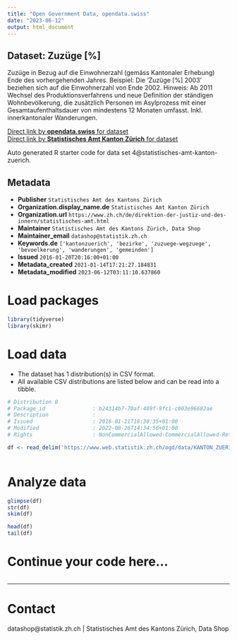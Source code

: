 ```yaml
---
title: "Open Government Data, opendata.swiss"
date: "2023-06-12"
output: html_document
---
```


## Dataset: Zuzüge [%]

Zuzüge in Bezug auf die Einwohnerzahl (gemäss Kantonaler Erhebung) Ende des vorhergehenden Jahres. Beispiel: Die 'Zuzüge [%] 2003' beziehen sich auf die Einwohnerzahl von Ende 2002. Hinweis: Ab 2011 Wechsel des Produktionsverfahrens und neue Definition der ständigen Wohnbevölkerung, die zusätzlich Personen im Asylprozess mit einer Gesamtaufenthaltsdauer von mindestens 12 Monaten umfasst. Inkl. innerkantonaler Wanderungen.

[Direct link by **opendata.swiss** for dataset](https://opendata.swiss/de/dataset/zuzuge)<br>
[Direct link by **Statistisches Amt Kanton Zürich** for dataset](https://www.zh.ch/de/politik-staat/gemeinden/gemeindeportraet.html)

Auto generated R starter code for data set 4@statistisches-amt-kanton-zuerich.

## Metadata

- **Publisher** `Statistisches Amt des Kantons Zürich`
- **Organization.display_name.de** `Statistisches Amt Kanton Zürich`
- **Organization.url** `https://www.zh.ch/de/direktion-der-justiz-und-des-innern/statistisches-amt.html`
- **Maintainer** `Statistisches Amt des Kantons Zürich, Data Shop`
- **Maintainer_email** `datashop@statistik.zh.ch`
- **Keywords.de** `['kantonzuerich', 'bezirke', 'zuzuege-wegzuege', 'bevoelkerung', 'wanderungen', 'gemeinden']`
- **Issued** `2016-01-20T20:16:00+01:00`
- **Metadata_created** `2021-01-14T17:21:27.184831`
- **Metadata_modified** `2023-06-12T03:11:10.637860`


# Load packages

```r

library(tidyverse)
library(skimr)

```

# Load data

-   The dataset has 1 distribution(s) in CSV format.
-   All available CSV distributions are listed below and can be read into a tibble.

```r

# Distribution 0
# Package_id               : b24314b7-70af-409f-9fc1-c003e96682ae
# Description              : 
# Issued                   : 2016-01-21T16:30:35+01:00
# Modified                 : 2022-08-26T14:34:56+01:00
# Rights                   : NonCommercialAllowed-CommercialAllowed-ReferenceRequired

df <- read_delim('https://www.web.statistik.zh.ch/ogd/data/KANTON_ZUERICH_255.csv')



```

# Analyze data

```r

glimpse(df)
str(df)
skim(df)

head(df)
tail(df)

```

# Continue your code here...

```r

```

------------------------------------------------------------------------

# Contact

datashop@statistik.zh.ch | Statistisches Amt des Kantons Zürich, Data Shop
